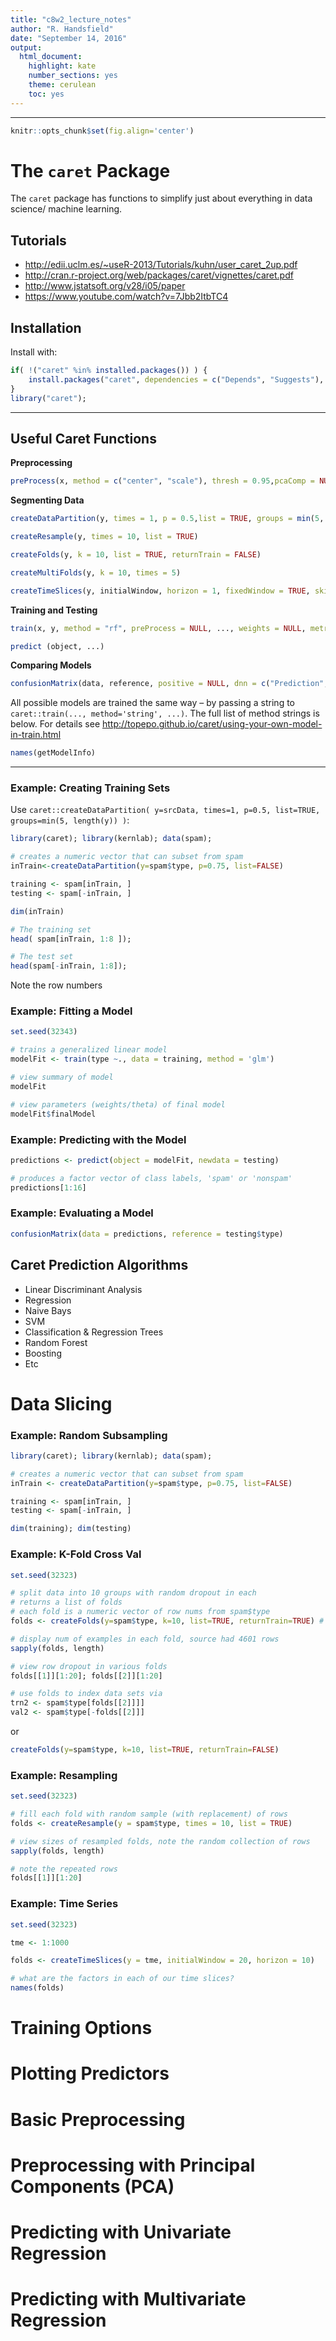 ```yaml
---
title: "c8w2_lecture_notes"
author: "R. Handsfield"
date: "September 14, 2016"
output:
  html_document:
    highlight: kate
    number_sections: yes
    theme: cerulean
    toc: yes
---
```

---

```r
knitr::opts_chunk$set(fig.align='center')
```

# The `caret` Package

The `caret` package has functions to simplify just about everything in data science/ machine learning. 

## Tutorials

* [http://edii.uclm.es/~useR-2013/Tutorials/kuhn/user_caret_2up.pdf](http://edii.uclm.es/~useR-2013/Tutorials/kuhn/user_caret_2up.pdf)
* [http://cran.r-project.org/web/packages/caret/vignettes/caret.pdf](http://cran.r-project.org/web/packages/caret/vignettes/caret.pdf)
* [http://www.jstatsoft.org/v28/i05/paper](http://www.jstatsoft.org/v28/i05/paper)
* [https://www.youtube.com/watch?v=7Jbb2ItbTC4](https://www.youtube.com/watch?v=7Jbb2ItbTC4)

## Installation

Install with: 
```r
if( !("caret" %in% installed.packages()) ) {
	install.packages("caret", dependencies = c("Depends", "Suggests"), repos = "http://cran.us.r-project.org");
}
library("caret");
```

--- 

## Useful Caret Functions

__Preprocessing__

```r
preProcess(x, method = c("center", "scale"), thresh = 0.95,pcaComp = NULL,na.remove = TRUE,k = 5,knnSummary = mean,outcome = NULL,fudge = .2,numUnique = 3,verbose = FALSE,...)
```

__Segmenting Data__

```r
createDataPartition(y, times = 1, p = 0.5,list = TRUE, groups = min(5, length(y)))
```  
```r
createResample(y, times = 10, list = TRUE)
```  
```r
createFolds(y, k = 10, list = TRUE, returnTrain = FALSE)
```  
```r
createMultiFolds(y, k = 10, times = 5)
```  
```r
createTimeSlices(y, initialWindow, horizon = 1, fixedWindow = TRUE, skip = 0)
```  

__Training and Testing__

```r
train(x, y, method = "rf", preProcess = NULL, ..., weights = NULL, metric = ifelse(is.factor(y), "Accuracy", "RMSE"), maximize = ifelse(metric %in% c("RMSE", "logLoss"), FALSE, TRUE), trControl = trainControl(), tuneGrid = NULL, tuneLength = 3)
```  
```r
predict (object, ...)
```  

__Comparing Models__
```r
confusionMatrix(data, reference, positive = NULL, dnn = c("Prediction", "Reference"), prevalence = NULL, mode = "sens_spec", ...)
```

All possible models are trained the same way -- by passing a string to `caret::train(..., method='string', ...)`. The full list of method strings is below. For details see [http://topepo.github.io/caret/using-your-own-model-in-train.html](http://topepo.github.io/caret/using-your-own-model-in-train.html)
```r
names(getModelInfo)
```


---

### Example: Creating Training Sets

Use `caret::createDataPartition( y=srcData, times=1, p=0.5, list=TRUE, groups=min(5, length(y)) )`:
```r
library(caret); library(kernlab); data(spam);

# creates a numeric vector that can subset from spam
inTrain<-createDataPartition(y=spam$type, p=0.75, list=FALSE)

training <- spam[inTrain, ]
testing <- spam[-inTrain, ]

dim(inTrain)

# The training set
head( spam[inTrain, 1:8 ]); 

# The test set
head(spam[-inTrain, 1:8]);
```
Note the row numbers

### Example: Fitting a Model

```r
set.seed(32343)

# trains a generalized linear model
modelFit <- train(type ~., data = training, method = 'glm')

# view summary of model
modelFit

# view parameters (weights/theta) of final model
modelFit$finalModel
```

### Example: Predicting with the Model

```r
predictions <- predict(object = modelFit, newdata = testing)

# produces a factor vector of class labels, 'spam' or 'nonspam'
predictions[1:16]
```

### Example: Evaluating a Model

```r
confusionMatrix(data = predictions, reference = testing$type)
```




## Caret Prediction Algorithms
* Linear Discriminant Analysis
* Regression
* Naive Bays
* SVM
* Classification & Regression Trees
* Random Forest
* Boosting
* Etc

# Data Slicing

### Example: Random Subsampling
```r
library(caret); library(kernlab); data(spam);

# creates a numeric vector that can subset from spam
inTrain <- createDataPartition(y=spam$type, p=0.75, list=FALSE)

training <- spam[inTrain, ]
testing <- spam[-inTrain, ]
```

```r
dim(training); dim(testing)
```

### Example: K-Fold Cross Val
```r
set.seed(32323)

# split data into 10 groups with random dropout in each
# returns a list of folds
# each fold is a numeric vector of row nums from spam$type
folds <- createFolds(y=spam$type, k=10, list=TRUE, returnTrain=TRUE) # vs returnTrain=FALSE for test set

# display num of examples in each fold, source had 4601 rows
sapply(folds, length)

# view row dropout in various folds
folds[[1]][1:20]; folds[[2]][1:20]
```
```r
# use folds to index data sets via
trn2 <- spam$type[folds[[2]]]]
val2 <- spam$type[-folds[[2]]]
```
or
```r
createFolds(y=spam$type, k=10, list=TRUE, returnTrain=FALSE)
```


### Example: Resampling

```r
set.seed(32323)

# fill each fold with random sample (with replacement) of rows
folds <- createResample(y = spam$type, times = 10, list = TRUE)

# view sizes of resampled folds, note the random collection of rows
sapply(folds, length)

# note the repeated rows
folds[[1]][1:20]
```

### Example: Time Series
```r
set.seed(32323)

tme <- 1:1000

folds <- createTimeSlices(y = tme, initialWindow = 20, horizon = 10)

# what are the factors in each of our time slices?
names(folds)

```



# Training Options


# Plotting Predictors


# Basic Preprocessing


# Preprocessing with Principal Components (PCA)


# Predicting with Univariate Regression


# Predicting with Multivariate Regression









